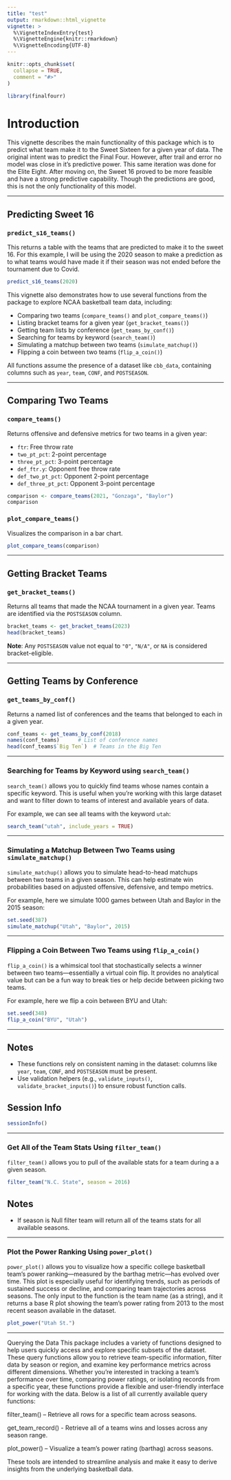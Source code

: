 ```yaml
---
title: "test"
output: rmarkdown::html_vignette
vignette: >
  %\VignetteIndexEntry{test}
  %\VignetteEngine{knitr::rmarkdown}
  %\VignetteEncoding{UTF-8}
---
```


```r
knitr::opts_chunk$set(
  collapse = TRUE,
  comment = "#>"
)
```

```r
library(finalfourr)
```

# Introduction

This vignette describes the main functionality of this package which is to 
predict what team make it to the Sweet Sixteen for a given year of data. The original
intent was to  predict the Final Four. However, after trail and error no model 
was close in it's predictive power. This same iteration was done for the Elite 
Eight. After moving on, the Sweet 16 proved to be more feasible and have a strong
predictive capability. Though the predictions are good, this is not the only 
functionality of this model.

---

## Predicting Sweet 16

### `predict_s16_teams()`

This returns a table with the teams that are predicted to make it to the sweet 
16. For this example, I will be using the 2020 season to make a prediction as to
what teams would have made it if their season was not ended before the tournament
due to Covid. 

```r
predict_s16_teams(2020)

```


This vignette also demonstrates how to use several functions from the package to 
explore NCAA basketball team data, including:

- Comparing two teams (`compare_teams()` and `plot_compare_teams()`)
- Listing bracket teams for a given year (`get_bracket_teams()`)
- Getting team lists by conference (`get_teams_by_conf()`)
- Searching for teams by keyword (`search_team()`)
- Simulating a matchup between two teams (`simulate_matchup()`)
- Flipping a coin between two teams (`flip_a_coin()`)

All functions assume the presence of a dataset like `cbb_data`, containing 
columns such as `year`, `team`, `CONF`, and `POSTSEASON`.

--- 


## Comparing Two Teams

### `compare_teams()`

Returns offensive and defensive metrics for two teams in a given year:

- `ftr`: Free throw rate  
- `two_pt_pct`: 2-point percentage  
- `three_pt_pct`: 3-point percentage  
- `def_ftr.y`: Opponent free throw rate  
- `def_two_pt_pct`: Opponent 2-point percentage  
- `def_three_pt_pct`: Opponent 3-point percentage

```r
comparison <- compare_teams(2021, "Gonzaga", "Baylor")
comparison
```

### `plot_compare_teams()`

Visualizes the comparison in a bar chart.

```r
plot_compare_teams(comparison)
```

---

## Getting Bracket Teams

### `get_bracket_teams()`

Returns all teams that made the NCAA tournament in a given year. Teams are 
identified via the `POSTSEASON` column.

```r
bracket_teams <- get_bracket_teams(2023)
head(bracket_teams)
```

**Note**: Any `POSTSEASON` value not equal to `"0"`, `"N/A"`, or `NA` is 
considered bracket-eligible.

---

## Getting Teams by Conference

### `get_teams_by_conf()`

Returns a named list of conferences and the teams that belonged to each in a
given year.

```r
conf_teams <- get_teams_by_conf(2018)
names(conf_teams)      # List of conference names
head(conf_teams$`Big Ten`)  # Teams in the Big Ten
```

---

### Searching for Teams by Keyword using `search_team()`

`search_team()` allows you to quickly find teams whose names contain a specific
keyword. This is useful when you're working with this large dataset and want to 
filter down to teams of interest and available years of data.

For example, we can see all teams with the keyword `utah`:

```r
search_team("utah", include_years = TRUE)
```

---

### Simulating a Matchup Between Two Teams using `simulate_matchup()`

`simulate_matchup()` allows you to simulate head-to-head matchups between two 
teams in a given season. This can help estimate win probabilities based on 
adjusted offensive, defensive, and tempo metrics.

For example, here we simulate 1000 games between Utah and Baylor in the 2015 
season:

```r
set.seed(387)
simulate_matchup("Utah", "Baylor", 2015)
```

---

### Flipping a Coin Between Two Teams using `flip_a_coin()`

`flip_a_coin()` is a whimsical tool that stochastically selects a winner 
between two teams—essentially a virtual coin flip. It provides no analytical 
value but can be a fun way to break ties or help decide between picking two 
teams.

For example, here we flip a coin between BYU and Utah:

```r
set.seed(348)
flip_a_coin("BYU", "Utah")
```

---

## Notes

- These functions rely on consistent naming in the dataset: columns like `year`,
`team`, `CONF`, and `POSTSEASON` must be present.
- Use validation helpers 
(e.g., `validate_inputs()`, `validate_bracket_inputs()`) to ensure robust 
function calls.

## Session Info

```r
sessionInfo()
```

---

### Get All of the Team Stats Using `filter_team()`

`filter_team()` allows you to pull of the available stats for a team during a 
a given season. 

```r
filter_team("N.C. State", season = 2016)
```

## Notes
- If season is Null filter team will return all of the teams stats for all 
available seasons. 

---

### Plot the Power Ranking Using `power_plot()`

`power_plot()` allows you to visualize how a specific college basketball team's 
power ranking—measured by the barthag metric—has evolved over time. This plot is especially useful for identifying trends, such as periods of sustained success 
or decline, and  comparing team trajectories across seasons. The only input to 
the function is  the team name (as a string), and it returns a base R plot 
showing the team's power rating from 2013 to the most recent season available 
in the dataset.

```r
plot_power("Utah St.")
```

---

Querying the Data
This package includes a variety of functions designed to help users quickly 
access and explore specific subsets of the dataset. These query functions allow 
you to retrieve team-specific information, filter data by season or region, and 
examine key performance metrics across different dimensions. Whether you're 
interested in tracking a team's performance over time, comparing power ratings,
or isolating records from a specific year, these functions provide a flexible 
and user-friendly interface for working with the data. Below is a list of all 
currently available query functions:

filter_team() – Retrieve all rows for a specific team across seasons.

get_team_record() - Retrieve all of a teams wins and losses across any season 
range. 

plot_power() – Visualize a team's power rating (barthag) across seasons.

These tools are intended to streamline analysis and make it easy to derive 
insights from the underlying basketball data.


